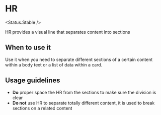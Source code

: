 
# HR

<Status.Stable />

HR provides a visual line that separates content into sections

<Story id="components-hr--base" />
<Props of={Hr} />

## When to use it

Use it when you need to separate different sections of a certain content within a body text or a list of data within a card.

## Usage guidelines

- **Do** proper space the HR from the sections to make sure the division is clear
- **Do not** use HR to separate totally different content, it is used to break sections on a related content
